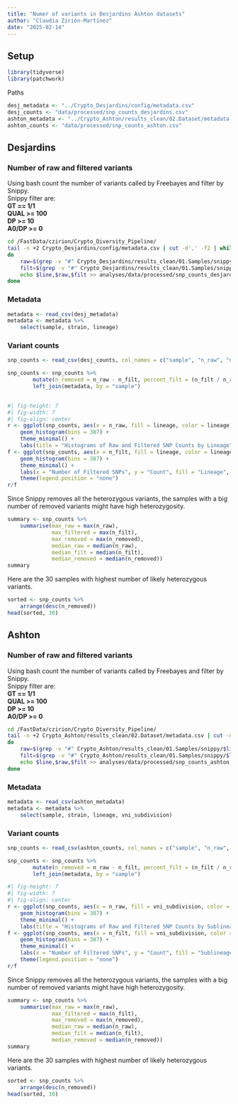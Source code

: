```yaml
---
title: "Numer of variants in Desjardins Ashton datasets"
author: "Claudia Zirión-Martínez"
date: "2025-02-14"
---
```


## Setup
```r
library(tidyverse)
library(patchwork)
```
Paths
```r
desj_metadata <- "../Crypto_Desjardins/config/metadata.csv"
desj_counts <- "data/processed/snp_counts_desjardins.csv"
ashton_metadata <- "../Crypto_Ashton/results_clean/02.Dataset/metadata.csv"
ashton_counts <- "data/processed/snp_counts_ashton.csv"
```

## Desjardins

### Number of raw and filtered variants
Using bash count the number of variants called by Freebayes and filter by Snippy.  
Snippy filter are:   
**GT == 1/1**  
**QUAL >= 100**   
**DP >= 10**  
**A0/DP >= 0**  
```bash
cd /FastData/czirion/Crypto_Diversity_Pipeline/
tail -n +2 Crypto_Desjardins/config/metadata.csv | cut -d',' -f2 | while read line
do 
    raw=$(grep -v "#" Crypto_Desjardins/results_clean/01.Samples/snippy/$line/snps.raw.vcf | wc -l)
    filt=$(grep -v "#" Crypto_Desjardins/results_clean/01.Samples/snippy/$line/snps.filt.vcf | wc -l)
    echo $line,$raw,$filt >> analyses/data/processed/snp_counts_desjardins.csv
done 
```

### Metadata
```r
metadata <- read_csv(desj_metadata)
metadata <- metadata %>%
    select(sample, strain, lineage)
```
### Variant counts
```r
snp_counts <- read_csv(desj_counts, col_names = c("sample", "n_raw", "n_filt"))

snp_counts <- snp_counts %>%
        mutate(n_removed = n_raw - n_filt, percent_filt = (n_filt / n_raw)*100)%>%
        left_join(metadata, by = "sample")
           
```
```r
#| fig-height: 7
#| fig-width: 7
#| fig-align: center
r <- ggplot(snp_counts, aes(x = n_raw, fill = lineage, color = lineage)) +
    geom_histogram(bins = 387) +
    theme_minimal() +
    labs(title = "Histograms of Raw and Filtered SNP Counts by Lineage", x = "Number of Raw SNPs", y = "Count", fill = "Lineage", color = "Lineage")
f <- ggplot(snp_counts, aes(x = n_filt, fill = lineage, color = lineage)) +
    geom_histogram(bins = 387) +
    theme_minimal() +
    labs(x = "Number of Filtered SNPs", y = "Count", fill = "Lineage", color = "Lineage") +
    theme(legend.position = "none")
r/f
```

Since Snippy removes all the heterozygous variants, the samples with a big number of removed variants might have high heterozygosity.  

```r
summary <- snp_counts %>%
    summarise(max_raw = max(n_raw),
              max_filtered = max(n_filt),
              max_removed = max(n_removed),
              median_raw = median(n_raw),
              median_filt = median(n_filt),
              median_removed = median(n_removed))
summary   
```
Here are the 30 samples with highest number of likely heterozygous variants.
```r
sorted <- snp_counts %>%
    arrange(desc(n_removed))
head(sorted, 30)
```


## Ashton
### Number of raw and filtered variants
Using bash count the number of variants called by Freebayes and filter by Snippy.  
Snippy filter are:   
**GT == 1/1**  
**QUAL >= 100**   
**DP >= 10**  
**A0/DP >= 0**  
```bash
cd /FastData/czirion/Crypto_Diversity_Pipeline/
tail -n +2 Crypto_Ashton/results_clean/02.Dataset/metadata.csv | cut -d',' -f1 | while read line
do 
    raw=$(grep -v "#" Crypto_Ashton/results_clean/01.Samples/snippy/$line/snps.raw.vcf | wc -l)
    filt=$(grep -v "#" Crypto_Ashton/results_clean/01.Samples/snippy/$line/snps.filt.vcf | wc -l)
    echo $line,$raw,$filt >> analyses/data/processed/snp_counts_ashton.csv
done 
```
### Metadata
```r
metadata <- read_csv(ashton_metadata)
metadata <- metadata %>%
    select(sample, strain, lineage, vni_subdivision)
```
### Variant counts
```r
snp_counts <- read_csv(ashton_counts, col_names = c("sample", "n_raw", "n_filt"))
```
```r

snp_counts <- snp_counts %>%
        mutate(n_removed = n_raw - n_filt, percent_filt = (n_filt / n_raw)*100)%>%
        left_join(metadata, by = "sample")
```

```r
#| fig-height: 7
#| fig-width: 7
#| fig-align: center
r <- ggplot(snp_counts, aes(x = n_raw, fill = vni_subdivision, color = vni_subdivision)) +
    geom_histogram(bins = 387) +
    theme_minimal() +
    labs(title = "Histograms of Raw and Filtered SNP Counts by Sublineage", x = "Number of Raw SNPs", y = "Count", fill = "Sublineage", color = "Sublineage")
f <- ggplot(snp_counts, aes(x = n_filt, fill = vni_subdivision, color = vni_subdivision)) +
    geom_histogram(bins = 387) +
    theme_minimal() +
    labs(x = "Number of Filtered SNPs", y = "Count", fill = "Sublineage", color = "Sublineage") +
    theme(legend.position = "none")
r/f
```
Since Snippy removes all the heterozygous variants, the samples with a big number of removed variants might have high heterozygosity.  
```r
summary <- snp_counts %>%
    summarise(max_raw = max(n_raw),
              max_filtered = max(n_filt),
              max_removed = max(n_removed),
              median_raw = median(n_raw),
              median_filt = median(n_filt),
              median_removed = median(n_removed))
summary
```
Here are the 30 samples with highest number of likely heterozygous variants.
```r
sorted <- snp_counts %>%
    arrange(desc(n_removed))
head(sorted, 30)
```
